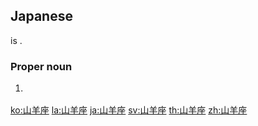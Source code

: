 ==Japanese==
{{DEFAULTSORT:やぎざ}}
{{ja-kanjitab|||ざ|yomi=irr}}
{{m|ja|山羊}} is {{juku}}.

===Proper noun===
{{ja-pos|proper|やぎざ}}

# {{altspell|lang=ja|やぎ座||[[Capricornus]]}} {{gl|constellation}}

[[ko:山羊座]]
[[la:山羊座]]
[[ja:山羊座]]
[[sv:山羊座]]
[[th:山羊座]]
[[zh:山羊座]]
